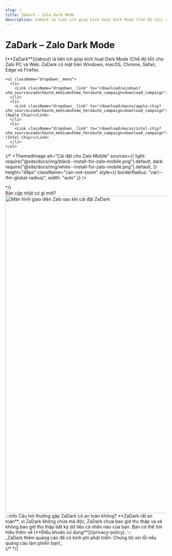 ```yaml
---
slug: /
title: ZaDark – Zalo Dark Mode
description: ZaDark là tiện ích giúp kích hoạt Dark Mode (Chế độ tối) cho Zalo PC và Web. ZaDark có mặt trên Windows, macOS, Chrome, Safari, Edge và Firefox.
---
```


<h1 className="text-center" style={{ fontSize: "3rem" }}>ZaDark – Zalo Dark Mode</h1>

<p className="text-center text-balance" style={{ fontSize: "1.5rem", marginBottom: "1.5rem" }}>[**ZaDark**](/about) là tiện ích giúp kích hoạt Dark Mode (Chế độ tối) cho Zalo PC và Web. ZaDark có mặt trên Windows, macOS, Chrome, Safari, Edge và Firefox.</p>

<div style={{ display: "flex", gap: "1rem", justifyContent: "center", flexWrap: "wrap", marginBottom: "2rem" }}>
  <div class="dropdown dropdown--hoverable">
    <Link to="/install/zalo-pc" aria-label="Cài đặt cho Zalo PC" className="flex">
      <ThemedImage
        alt="Cài đặt cho Zalo PC"
        sources={{
          light: useBaseUrl("/img/button-install/black--install-for-zalo-pc.svg"),
          dark: useBaseUrl("/img/button-install/white--install-for-zalo-pc.svg"),
        }}
        height="48px"
        className="can-not-zoom"
        style={{ borderRadius: "var(--ifm-global-radius)", width: "auto" }}
      />
    </Link>

    <ul className="dropdown__menu">
      <li>
        <Link className="dropdown__link" to="/download/windows?utm_source=zadark&utm_medium=home_hero&utm_campaign=download_campaign">Windows</Link>
      </li>
      <li>
        <Link className="dropdown__link" to="/download/macos/apple-chip?utm_source=zadark&utm_medium=home_hero&utm_campaign=download_campaign">macOS (Apple Chip)</Link>
      </li>
      <li>
        <Link className="dropdown__link" to="/download/macos/intel-chip?utm_source=zadark&utm_medium=home_hero&utm_campaign=download_campaign">macOS (Intel Chip)</Link>
      </li>
    </ul>
  </div>

  <Link to="/install/zalo-web" aria-label="Cài đặt cho Zalo Web" className="flex">
    <ThemedImage
      alt="Cài đặt cho Zalo Web"
      sources={{
        light: require("@site/docs/img/black--install-for-zalo-web.png").default,
        dark: require("@site/docs/img/white--install-for-zalo-web.png").default,
      }}
      height="48px"
      className="can-not-zoom"
      style={{ borderRadius: "var(--ifm-global-radius)", width: "auto" }}
    />
  </Link>

  {/* <Link to="/install/zalo-mobile" aria-label="Cài đặt cho Zalo Mobile" className="flex">
    <ThemedImage
      alt="Cài đặt cho Zalo Mobile"
      sources={{
        light: require("@site/docs/img/black--install-for-zalo-mobile.png").default,
        dark: require("@site/docs/img/white--install-for-zalo-mobile.png").default,
      }}
      height="48px"
      className="can-not-zoom"
      style={{ borderRadius: "var(--ifm-global-radius)", width: "auto" }}
    />
  </Link> */}
</div>

<div className="text-center">
  <Link to="/blog/changelog" className="whats-new">Bản cập nhật có gì mới?</Link>
</div>

<div className="margin-bottom--md">
  <img src={require("@site/docs/img/mockup-23.12.5-mascot-1.1.webp").default} alt="Màn hình giao diện Zalo sau khi cài đặt ZaDark" width="992px" className="zoomable" style={{ display: "block", margin: "0 auto" }} />
</div>

<div className="margin-bottom--md text-center">
  <a href="https://quaric.com" target="_blank" rel="noopener" aria-label="ZaDark by Quaric"><ZaDarkByQuaric /></a>
</div>

<div className="container">
  :::info Câu hỏi thường gặp
  ZaDark có an toàn không? **ZaDark rất an toàn**, vì ZaDark không chứa mã độc, ZaDark chưa bao giờ thu thập và sẽ không bao giờ thu thập bất kỳ dữ liệu cá nhân nào của bạn. Bạn có thể tìm hiểu thêm về [**Điều khoản sử dụng**](/privacy-policy).
  :::

  <div className="text-center text-balance">
  _ZaDark thêm quảng cáo để có kinh phí phát triển. Chúng tôi xin lỗi nếu quảng cáo làm phiền bạn!_
  </div>

  <AdsByGoogle>
    {/* <ins
      className="adsbygoogle"
      style={{ display: 'block' }}
      data-ad-client="ca-pub-5192881442581767"
      data-ad-slot="8722903447"
      data-ad-format="auto"
      data-full-width-responsive="true"
    ></ins> */}
    <ins
      className="adsbygoogle"
      style={{ display: "block" }}
      data-ad-format="autorelaxed"
      data-ad-client="ca-pub-5192881442581767"
      data-ad-slot="4903523419"
    ></ins>
  </AdsByGoogle>
</div>
